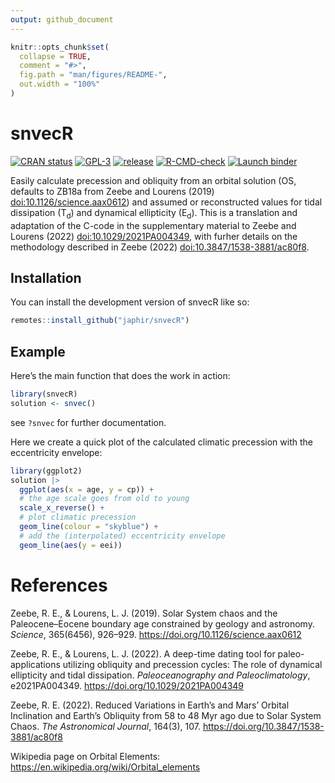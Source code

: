 ```yaml
---
output: github_document
---
```


<!-- README.md is generated from README.Rmd. Please edit that file -->

```r
knitr::opts_chunk$set(
  collapse = TRUE,
  comment = "#>",
  fig.path = "man/figures/README-",
  out.width = "100%"
)
```

# snvecR

<!-- badges: start -->
[![CRAN status](https://www.r-pkg.org/badges/version/snvecR)](https://CRAN.R-project.org/package=snvecR)
[![GPL-3](https://img.shields.io/github/license/japhir/snvecR?logo=gnu&.svg)](https://github.com/japhir/snvecR/blob/master/LICENSE.md)
[![release](https://img.shields.io/github/v/release/japhir/snvecR.svg)](https://github.com/japhir/snvecR/releases)
[![R-CMD-check](https://github.com/japhir/snvecR/actions/workflows/check-standard.yaml/badge.svg)](https://github.com/japhir/snvecR/actions/workflows/check-standard.yaml)
[![Launch binder](https://mybinder.org/badge_logo.svg)](https://mybinder.org/v2/gh/japhir/snvecR/main)
<!-- badges: end -->

Easily calculate precession and obliquity from an orbital solution (OS,
defaults to ZB18a from Zeebe and Lourens (2019) <doi:10.1126/science.aax0612>)
and assumed or reconstructed values for tidal dissipation (T<sub>d</sub>) and
dynamical ellipticity (E<sub>d</sub>). This is a translation and adaptation of
the C-code in the supplementary material to Zeebe and Lourens (2022)
<doi:10.1029/2021PA004349>, with furher details on the methodology described in
Zeebe (2022) <doi:10.3847/1538-3881/ac80f8>.

## Installation

You can install the development version of snvecR like so:

``` r
remotes::install_github("japhir/snvecR")
```

## Example

Here's the main function that does the work in action:

```r
library(snvecR)
solution <- snvec()
```

see `?snvec` for further documentation.

Here we create a quick plot of the calculated climatic precession with the
eccentricity envelope:

```r
library(ggplot2)
solution |>
  ggplot(aes(x = age, y = cp)) +
  # the age scale goes from old to young
  scale_x_reverse() +
  # plot climatic precession
  geom_line(colour = "skyblue") +
  # add the (interpolated) eccentricity envelope
  geom_line(aes(y = eei))
```

# References
Zeebe, R. E., & Lourens, L. J. (2019). Solar System chaos and the
  Paleocene–Eocene boundary age constrained by geology and astronomy.
  _Science_, 365(6456), 926–929. <https://doi.org/10.1126/science.aax0612>

Zeebe, R. E., & Lourens, L. J. (2022). A deep-time dating tool for
  paleo-applications utilizing obliquity and precession cycles: The role of
  dynamical ellipticity and tidal dissipation. _Paleoceanography and
  Paleoclimatology_, e2021PA004349. <https://doi.org/10.1029/2021PA004349>

Zeebe, R. E. (2022). Reduced Variations in Earth’s and Mars’ Orbital
  Inclination and Earth’s Obliquity from 58 to 48 Myr ago due to Solar
  System Chaos. _The Astronomical Journal_, 164(3), 107.
  <https://doi.org/10.3847/1538-3881/ac80f8>

Wikipedia page on Orbital Elements:
  <https://en.wikipedia.org/wiki/Orbital_elements>
